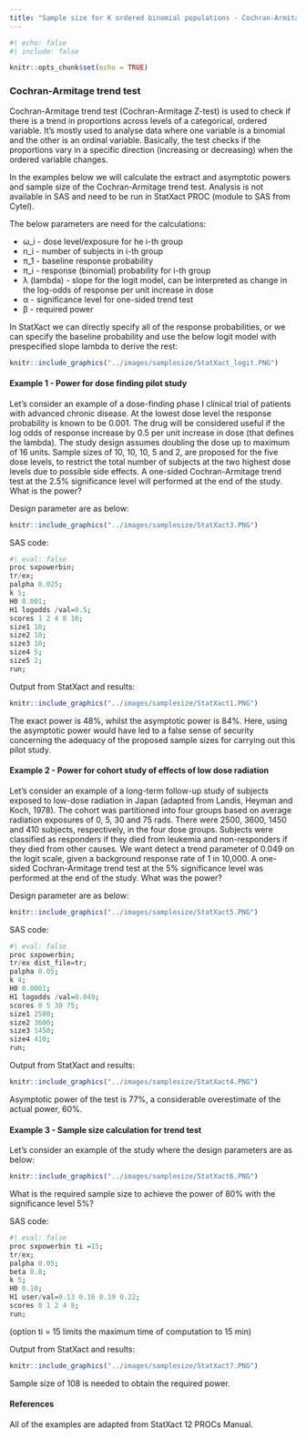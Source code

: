 ```yaml
---
title: "Sample size for K ordered binomial populations - Cochran-Armitage trend test"
---
```


```r
#| echo: false
#| include: false

knitr::opts_chunk$set(echo = TRUE)

```

### Cochran-Armitage trend test {.unnumbered}

Cochran-Armitage trend test (Cochran-Armitage Z-test) is used to check if there is a trend in proportions across levels of a categorical, ordered variable. It's mostly used to analyse data where one variable is a binomial and the other is an ordinal variable. Basically, the test checks if the proportions vary in a specific direction (increasing or decreasing) when the ordered variable changes.

In the examples below we will calculate the extract and asymptotic powers and sample size of the Cochran-Armitage trend test. Analysis is not available in SAS and need to be run in StatXact PROC (module to SAS from Cytel).

The below parameters are need for the calculations:

-   ω_i - dose level/exposure for he i-th group
-   n_i - number of subjects in i-th group
-   π_1 - baseline response probability
-   π_i - response (binomial) probability for i-th group
-   λ (lambda) - slope for the logit model, can be interpreted as change in the log-odds of response per unit increase in dose
-   α - significance level for one-sided trend test
-   β - required power

In StatXact we can directly specify all of the response probabilities, or we can specify the baseline probability and use the below logit model with prespecified slope lambda to derive the rest:

```r
knitr::include_graphics("../images/samplesize/StatXact_logit.PNG")
```

#### Example 1 - Power for dose finding pilot study {.unnumbered}

Let's consider an example of a dose-finding phase I clinical trial of patients with advanced chronic disease. At the lowest dose level the response probability is known to be 0.001. The drug will be considered useful if the log odds of response increase by 0.5 per unit increase in dose (that defines the lambda). The study design assumes doubling the dose up to maximum of 16 units. Sample sizes of 10, 10, 10, 5 and 2, are proposed for the five dose levels, to restrict the total number of subjects at the two highest dose levels due to possible side effects. A one-sided Cochran-Armitage trend test at the 2.5% significance level will performed at the end of the study. What is the power?

Design parameter are as below:

```r
knitr::include_graphics("../images/samplesize/StatXact3.PNG")
```

SAS code:

```r
#| eval: false
proc sxpowerbin;
tr/ex;
palpha 0.025;
k 5;
H0 0.001;
H1 logodds /val=0.5;
scores 1 2 4 8 16;
size1 10;
size2 10;
size3 10;
size4 5;
size5 2;
run;
```

Output from StatXact and results:

```r
knitr::include_graphics("../images/samplesize/StatXact1.PNG")
```

The exact power is 48%, whilst the asymptotic power is 84%. Here, using the asymptotic power would have led to a false sense of security concerning the adequacy of the proposed sample sizes for carrying out this pilot study.

#### Example 2 - Power for cohort study of effects of low dose radiation {.unnumbered}

Let's consider an example of a long-term follow-up study of subjects exposed to low-dose radiation in Japan (adapted from Landis, Heyman and Koch, 1978). The cohort was partitioned into four groups based on average radiation exposures of 0, 5, 30 and 75 rads. There were 2500, 3600, 1450 and 410 subjects, respectively, in the four dose groups. Subjects were classified as responders if they died from leukemia and non-responders if they died from other causes. We want detect a trend parameter of 0.049 on the logit scale, given a background response rate of 1 in 10,000. A one-sided Cochran-Armitage trend test at the 5% significance level was performed at the end of the study. What was the power?

Design parameter are as below:

```r
knitr::include_graphics("../images/samplesize/StatXact5.PNG")
```

SAS code:

```r
#| eval: false
proc sxpowerbin;
tr/ex dist_file=tr;
palpha 0.05;
k 4;
H0 0.0001;
H1 logodds /val=0.049;
scores 0 5 30 75;
size1 2500;
size2 3600;
size3 1450;
size4 410;
run;
```

Output from StatXact and results:

```r
knitr::include_graphics("../images/samplesize/StatXact4.PNG")
```

Asymptotic power of the test is 77%, a considerable overestimate of the actual power, 60%.

#### Example 3 - Sample size calculation for trend test {.unnumbered}

Let's consider an example of the study where the design parameters are as below:

```r
knitr::include_graphics("../images/samplesize/StatXact6.PNG")
```

What is the required sample size to achieve the power of 80% with the significance level 5%?

SAS code:

```r
#| eval: false
proc sxpowerbin ti =15;
tr/ex;
palpha 0.05;
beta 0.8;
k 5;
H0 0.10;
H1 user/val=0.13 0.16 0.19 0.22;
scores 0 1 2 4 8;
run;
```

(option ti = 15 limits the maximum time of computation to 15 min)

Output from StatXact and results:

```r
knitr::include_graphics("../images/samplesize/StatXact7.PNG")
```

Sample size of 108 is needed to obtain the required power.

#### References {.unnumbered}

All of the examples are adapted from StatXact 12 PROCs Manual.
